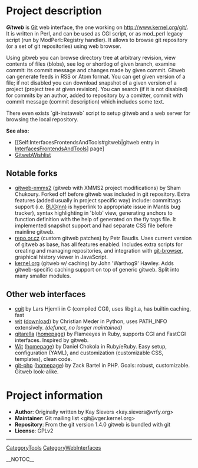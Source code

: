 = Project description =

<b><i>Gitweb</b></i> is [[Git]] web interface, the one working on [http://www.kernel.org/git/ http://www.kernel.org/git/]. It is written in Perl, and can be used as CGI script, or as mod_perl legacy script (run by ModPerl::Registry handler). It allows to browse git repository (or a set of git repositories) using web browser.

Using gitweb you can browse directory tree at arbitrary revision, view contents of files (blobs), see log or shortlog of given branch, examine commit: its commit message and changes made by given commit.  Gitweb can generate feeds in RSS or Atom format.  You can get given version of a file; if not disabled you can download snapshot of a given version of a project (project tree at given revision).  You can search (if it is not disabled) for commits by an author, added to repository by a comitter, commit with commit message (commit description) which includes some text.

There even exists `git-instaweb` script to setup gitweb and a web server for browsing the local repository.

<b>See also:</b> 
* [[Self:InterfacesFrontendsAndTools#gitweb|gitweb entry in [[InterfacesFrontendsAndTools]]] page]
* [[GitwebWishlist]]

== Notable forks ==

* [http://git.xmms.se/?p=gitweb-xmms2.git;a=summary gitweb-xmms2] (gitweb with XMMS2 project modifications) by Sham Chukoury. Forked off before gitweb was included in git repository. Extra features (added usually in project specific way) include: committags support (i.e. <u>BUG(nn)</u> is hyperlink to appropriate issue in Mantis bug tracker), syntax highlighting in 'blob' view, generating anchors to function definition with the help of generated on the fly tags file. It implemented snapshot support and had separate CSS file before mainline gitweb.
* [http://repo.or.cz/w/git/repo.git repo.or.cz] (custom gitweb patches) by Petr Baudis. Uses current version of gitweb as base, has all features enabled. Includes extra scripts for creating and managing repositories, and integration with [http://repo.or.cz/w/git-browser.git/ git-browser], graphical history viewer in JavaScript.
* [http://www.kernel.org/git/?p=git/warthog9/gitweb.git;a=summary kernel.org] (gitweb w/ caching) by John 'Warthog9' Hawley. Adds gitweb-specific caching support on top of generic gitweb. Split into many smaller modules.

== Other web interfaces ==

* [http://hjemli.net/git/cgit/ cgit] by Lars Hjemli in C (compiled CGI), uses libgit.a, has builtin caching, fast
* [http://www.grmso.net:8090/ wit] ([http://www.absolutegiganten.org/wit/ download]) by Christian Meder in Python, uses PATH_INFO extensively. <i>(defunct, no longer maintained)</i>
* [http://git.flameeyes.is-a-geek.org/gitarella/ gitarella] ([http://flameeyes.is-a-geek.org/projects#gitarella homepage]) by Flameeyes in Ruby, supports CGI and FastCGI interfaces. Inspired by gitweb.
* [http://dan.chokola.com/wit/ Wit] ([http://dan.chokola.com/software/wit.rhtml homepage]) by Daniel Chokola in Ruby/eRuby. Easy setup, configuration (YAML), and customization (customizable CSS, templates), clean code. 
* [http://zackb.org/git-php/git.php git-php] ([http://code.google.com/p/git-php/ homepage]) by Zack Bartel in PHP. Goals: robust, customizable. Gitweb look-alike.

= Project information =

* <b>Author</b>: Originally written by Kay Sievers <kay.sievers@vrfy.org>
* <b>Maintainer</b>: Git mailing list <git@vger.kernel.org>
* <b>Repository</b>: From the git version 1.4.0 gitweb is bundled with git
* <b>License</b>: GPLv2

----
[[CategoryTools]] [[CategoryWebInterfaces]]

__NOTOC__